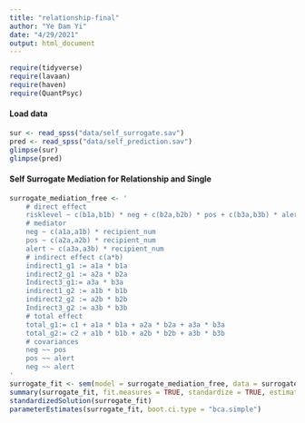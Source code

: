 ```yaml
---
title: "relationship-final"
author: "Ye Dam Yi"
date: "4/29/2021"
output: html_document
---
```

```r
require(tidyverse)
require(lavaan)
require(haven)
require(QuantPsyc)
```

#### Load data
```r
sur <- read_spss("data/self_surrogate.sav")
pred <- read_spss("data/self_prediction.sav")
glimpse(sur)
glimpse(pred)
```

#### Self Surrogate Mediation for Relationship and Single
```r


surrogate_mediation_free <- '
    # direct effect
    risklevel ~ c(b1a,b1b) * neg + c(b2a,b2b) * pos + c(b3a,b3b) * alert + c(c1,c2) * recipient_num
    # mediator
    neg ~ c(a1a,a1b) * recipient_num
    pos ~ c(a2a,a2b) * recipient_num
    alert ~ c(a3a,a3b) * recipient_num
    # indirect effect c(a*b)
    indirect1_g1 := a1a * b1a
    indirect2_g1 := a2a * b2a
    Indirect3_g1:= a3a * b3a
    indirect1_g2 := a1b * b1b
    indirect2_g2 := a2b * b2b
    Indirect3_g2 := a3b * b3b
    # total effect
    total_g1:= c1 + a1a * b1a + a2a * b2a + a3a * b3a
    total_g2:= c2 + a1b * b1b + a2b * b2b + a3b * b3b
    # covariances
    neg ~~ pos
    pos ~~ alert
    neg ~~ alert
'
surrogate_fit <- sem(model = surrogate_mediation_free, data = surrogate, se = "bootstrap", bootstrap = 5000, group = "group")
summary(surrogate_fit, fit.measures = TRUE, standardize = TRUE, estimates = TRUE, rsquare = TRUE)
standardizedSolution(surrogate_fit)
parameterEstimates(surrogate_fit, boot.ci.type = "bca.simple")
```
